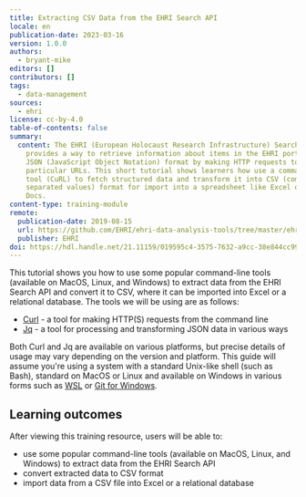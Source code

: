 ```yaml
---
title: Extracting CSV Data from the EHRI Search API
locale: en
publication-date: 2023-03-16
version: 1.0.0
authors:
  - bryant-mike
editors: []
contributors: []
tags:
  - data-management
sources:
  - ehri
license: cc-by-4.0
table-of-contents: false
summary:
  content: The EHRI (European Holocaust Research Infrastructure) Search API
    provides a way to retrieve information about items in the EHRI portal in
    JSON (JavaScript Object Notation) format by making HTTP requests to
    particular URLs. This short tutorial shows learners how use a command line
    tool (CuRL) to fetch structured data and transform it into CSV (comma
    separated values) format for import into a spreadsheet like Excel or Google
    Docs.
content-type: training-module
remote:
  publication-date: 2019-08-15
  url: https://github.com/EHRI/ehri-data-analysis-tools/tree/master/ehri-search-api
  publisher: EHRI
doi: https://hdl.handle.net/21.11159/019595c4-3575-7632-a9cc-38e844cc9923
---
```

This tutorial shows you how to use some popular command-line tools (available on MacOS, Linux, and Windows) to extract data from the EHRI Search API and convert it to CSV, where it can be imported into Excel or a relational database. The tools we will be using are as follows:

* [Curl](https://curl.haxx.se/) - a tool for making HTTP(S) requests from the command line
* [Jq](https://stedolan.github.io/jq/) - a tool for processing and transforming JSON data in various ways

Both Curl and Jq are available on various platforms, but precise details of usage may vary depending on the version and platform. This guide will assume you're using a system with a standard Unix-like shell (such as Bash), standard on MacOS or Linux and available on Windows in various forms such as [WSL](https://itsfoss.com/install-bash-on-windows/) or [Git for Windows](https://gitforwindows.org/).

## L﻿earning outcomes

A﻿fter viewing this training resource, users will be able to:

* use some popular command-line tools (available on MacOS, Linux, and Windows) to extract data from the EHRI Search API
* convert extracted data to CSV format
* import data from a CSV file into Excel or a relational database

<ExternalResource title="Interested in learning more?" subtitle="Check out Extracting CSV data from the EHRI Search API" url="https://github.com/EHRI/ehri-data-analysis-tools/tree/master/ehri-search-api#readme" />

